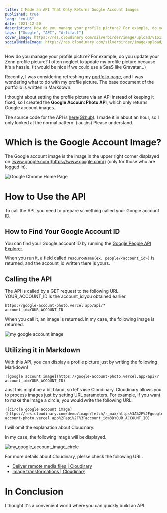 ```yaml
---
title: I Made an API That Only Returns Google Account Images
published: true
lang: "en-US"
date: 2021-12-20
description: How do you manage your profile picture? For example, do you update your Zenn profile picture? I often neglect to update my profile picture because it's a hassle. (It would be nice if we could use a SaaS like Gravatar...)
tags: ["Google", "API", "Artifact"]
cover_image: https://res.cloudinary.com/silverbirder/image/upload/v1611128736/silver-birder.github.io/assets/logo.png
socialMediaImage: https://res.cloudinary.com/silverbirder/image/upload/v1611128736/silver-birder.github.io/assets/logo.png
---
```


How do you manage your profile picture? For example, do you update your Zenn profile picture? I often neglect to update my profile picture because it's a hassle. (It would be nice if we could use a SaaS like Gravatar...)

Recently, I was considering refreshing my [portfolio page](https://silverbirder.github.io/), and I was wondering what to do with my profile picture. The base document of the portfolio is written in Markdown.

I thought about setting the profile picture via an API instead of keeping it fixed, so I created the **Google Account Photo API**, which only returns Google account images.

The source code for the API is [here(Github)](https://github.com/silverbirder/Google-Account-Photo-API). I made it in about an hour, so I only looked at the normal pattern. (laughs) Please understand.

# Which is the Google Account Image?

The Google account image is the image in the upper right corner displayed on [www.google.com](https://www.google.com/) (only for those who are logged in).

![Google Chrome Home Page](https://github.com/silverbirder/Google-Account-Photo-API/blob/main/assets/i_want_to_that_image.png?raw=true)

# How to Use the API

To call the API, you need to prepare something called your Google account ID.

## How to Find Your Google Account ID

You can find your Google account ID by running the [Google People API Explorer](https://developers.google.com/people/api/rest/v1/people/get?apix_params=%7B%22resourceName%22%3A%22people%2Fme%22%2C%22personFields%22%3A%22photos%22%7D).

When you run it, a field called `resourceName(ex. people/<account_id>)` is returned, and the account_id written there is yours.

## Calling the API

The API is called by a GET request to the following URL. YOUR_ACCOUNT_ID is the account_id you obtained earlier.

```
https://google-account-photo.vercel.app/api/?account_id=YOUR_ACCOUNT_ID
```

When you call it, an image is returned. In my case, the following image is returned.

![my google account image](https://google-account-photo.vercel.app/api/?account_id=101722346324226588907)

## Utilizing it in Markdown

With this API, you can display a profile picture just by writing the following Markdown!

```
![google account image](https://google-account-photo.vercel.app/api/?account_id=YOUR_ACCOUNT_ID)
```

Just this might be a bit bland, so let's use Cloudinary. Cloudinary allows you to process images just by setting URL parameters. For example, if you want to make the image a circle, you would write the following URL.

```
![circle google account image](https://res.cloudinary.com/demo/image/fetch/r_max/https%3A%2F%2Fgoogle-account-photo.vercel.app%2Fapi%2F%3Faccount_id%3DYOUR_ACCOUNT_ID)
```

I will omit the explanation about Cloudinary.

In my case, the following image will be displayed.

![my_google_account_image_circle](https://res.cloudinary.com/demo/image/fetch/r_max/https%3A%2F%2Fgoogle-account-photo.vercel.app%2Fapi%2F%3Faccount_id%3D101722346324226588907)

For more details about Cloudinary, please check the following URL.

- [Deliver remote media files | Cloudinary](https://cloudinary.com/documentation/fetch_remote_images)
- [Image transformations | Cloudinary](https://cloudinary.com/documentation/image_transformations)

# In Conclusion

I thought it's a convenient world where you can quickly build an API.
